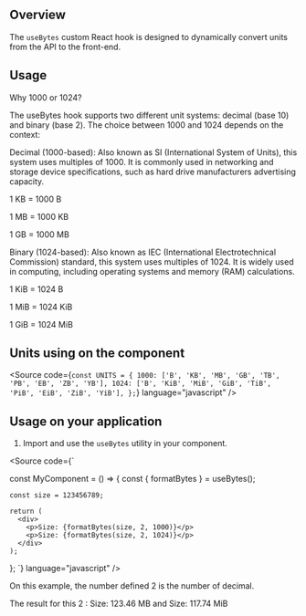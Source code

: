 
<Meta title="Hooks/useBytes" />

## Overview

The `useBytes` custom React hook is designed to dynamically convert units from the API to the front-end.

## Usage

Why 1000 or 1024?

The useBytes hook supports two different unit systems: decimal (base 10) and binary (base 2). The choice between 1000 and 1024 depends on the context:

Decimal (1000-based): Also known as SI (International System of Units), this system uses multiples of 1000. It is commonly used in networking and storage device specifications, such as hard drive manufacturers advertising capacity.

1 KB = 1000 B

1 MB = 1000 KB

1 GB = 1000 MB

Binary (1024-based): Also known as IEC (International Electrotechnical Commission) standard, this system uses multiples of 1024. It is widely used in computing, including operating systems and memory (RAM) calculations.

1 KiB = 1024 B

1 MiB = 1024 KiB

1 GiB = 1024 MiB

## Units using on the component

<Source
  code={`
  const UNITS = {
  1000: ['B', 'KB', 'MB', 'GB', 'TB', 'PB', 'EB', 'ZB', 'YB'],
  1024: ['B', 'KiB', 'MiB', 'GiB', 'TiB', 'PiB', 'EiB', 'ZiB', 'YiB'],
};
  `}
  language="javascript"
/>

## Usage on your application

1. Import and use the `useBytes` utility in your component.

<Source
  code={`

  const MyComponent = () => {
    const { formatBytes } = useBytes();

    const size = 123456789;

    return (
      <div>
        <p>Size: {formatBytes(size, 2, 1000)}</p>
        <p>Size: {formatBytes(size, 2, 1024)}</p>
      </div>
    );
  };
  `}
  language="javascript"
/>

  On this example, the number defined 2 is the number of decimal.

The result for this 2 :
Size: 123.46 MB and Size: 117.74 MiB
